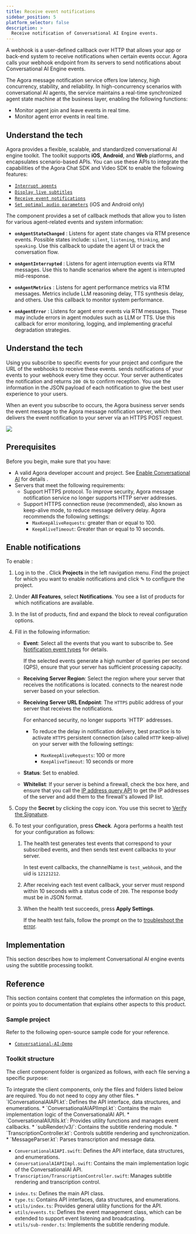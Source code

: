 ```yaml
---
title: Receive event notifications
sidebar_position: 5
platform_selector: false
description: >
  Receive notification of Conversational AI Engine events.
---
```



A webhook is a user-defined callback over HTTP that allows your app or back-end system to receive notifications when certain events occur. Agora calls your webhook endpoint from its servers to send notifications about Conversational AI Engine events.

The Agora message notification service offers low latency, high concurrency, stability, and reliability. In high-concurrency scenarios with conversational AI agents, the service maintains a real-time synchronized agent state machine at the business layer, enabling the following functions:

* Monitor agent join and leave events in real time.
* Monitor agent error events in real time.

## Understand the tech 

Agora provides a flexible, scalable, and standardized conversational AI engine toolkit. The toolkit supports **iOS**, **Android**, and **Web** platforms, and encapsulates scenario-based APIs. You can use these APIs to integrate the capabilities of the Agora Chat SDK and Video SDK to enable the following features:

* [`Interrupt agents`](/conversational-ai/develop/interrupt-agent)
* [`Display live subtitles`](/conversational-ai/develop/subtitles)
* [`Receive event notifications`](/conversational-ai/develop/event-notifications)
* [`Set optimal audio parameters`](/conversational-ai/best-practices/audio-setup) (iOS and Android only)

The component provides a set of callback methods that allow you to listen for various agent-related events and system information:

* **`onAgentStateChanged`** :
  Listens for agent state changes via RTM presence events. Possible states include: `silent`, `listening`, `thinking`, and `speaking`. Use this callback to update the agent UI or track the conversation flow.

* **`onAgentInterrupted`** :
  Listens for agent interruption events via RTM messages. Use this to handle scenarios where the agent is interrupted mid-response.

* **`onAgentMetrics`** :
  Listens for agent performance metrics via RTM messages. Metrics include LLM reasoning delay, TTS synthesis delay, and others. Use this callback to monitor system performance.

* **`onAgentError`** :
  Listens for agent error events via RTM messages. These may include errors in agent modules such as LLM or TTS. Use this callback for error monitoring, logging, and implementing graceful degradation strategies.

## Understand the tech

Using <Vg k="CONSOLE" /> you subscribe to specific events for your project and configure the URL of the webhooks to receive these events. <Vg k="COMPANY" /> sends notifications of your events to your webhook every time they occur. Your server authenticates the notification and returns `200 Ok` to confirm reception. You use the information in the JSON payload of each notification to give the best user experience to your users.

When an event you subscribe to occurs, the Agora business server sends the event message to the Agora message notification server, which then delivers the event notification to your server via an HTTPS POST request.

![](/images/conversational-ai/convo-ai-notifications.svg)


## Prerequisites

Before you begin, make sure that you have:

- A valid Agora developer account and <Vg k="CONSOLE" /> project. See [Enable Conversational AI](../get-started/manage-agora-account) for details .
- Servers that meet the following requirements:
    - Support HTTPS protocol. To improve security, Agora message notification service no longer supports HTTP server addresses.
    - Support HTTPS connection reuse (recommended), also known as keep-alive mode, to reduce message delivery delay. Agora recommends the following settings:
        - `MaxKeepAliveRequests`: greater than or equal to 100.
        - `KeepAliveTimeout`: Greater than or equal to 10 seconds.

## Enable notifications

To enable <Vg k="NCS_LONG" />:

1. Log in to the <Vg k="CONSOLE" />. Click **Projects** in the left navigation menu. Find the project for which you want to enable notifications and click ✎ to configure the project.

1. Under **All Features**, select **Notifications**. You see a list of <Vg k="COMPANY" /> products for which notifications are available.

1. In the list of products, find **<Vpd k="NAME" />** and expand the block to reveal configuration options.

1. Fill in the following information:

    * **Event**: Select all the events that you want to subscribe to. See [Notification event types](../develop/event-types) for details.

        If the selected events generate a high number of queries per second (QPS), ensure that your server has sufficient processing capacity.

    * **Receiving Server Region**: Select the region where your server that receives the notifications is located. <Vg k="COMPANY" /> connects to the nearest <Vg k="COMPANY" /> node server based on your selection.

    * **Receiving Server URL Endpoint**: The `HTTPS` public address of your server that receives the notifications. 

        <Admonition type="info">
        For enhanced security, <Vg k="NCS_LONG" /> no longer supports `HTTP` addresses.
        </Admonition>

        * To reduce the delay in notification delivery, best practice is to activate `HTTPS` persistent connection (also called `HTTP` keep-alive) on your server with the following settings:

            * `MaxKeepAliveRequests`: 100 or more
            * `KeepAliveTimeout`: 10 seconds or more
    
    * **Status**: Set to enabled.

    * **Whitelist**: If your server is behind a firewall, check the box here, and ensure that you call the [IP address query API](#ip-address-query-api) to get the IP addresses of the <Vg k="COMPANY" /> <Vg k="NCS_LONG" /> server and add them to the firewall's allowed IP list.

1. Copy the **Secret** by clicking the copy icon. You use this secret to [Verify the Signature​](#verify-the-signature).

1. To test your configuration, press **Check**. Agora performs a health test for your configuration as follows:

    1. The <Vg k="NCS_LONG" /> health test generates test events that correspond to your subscribed events, and then sends test event callbacks to your server. 
        
        In test event callbacks, the channelName is `test_webhook`, and the uid is `12121212`.

    1. After receiving each test event callback, your server must respond within 10 seconds with a status code of `200`. The response body must be in JSON format.

    1. When the <Vg k="NCS_LONG" /> health test succeeds, press **Apply Settings**. 

        If the <Vg k="NCS_LONG" /> health test fails, follow the prompt on the <Vg k="CONSOLE" /> to [troubleshoot the error](#troubleshoot-common-errors). 

## Implementation

This section describes how to implement Conversational AI engine events using the subtitle processing toolkit.

<Tabs groupId="platform">
<TabItem value="android" label="Android" default>
<AndroidImplementation />
</TabItem>

<TabItem value="swift" label="iOS/macOS" default>
<SwiftImplementation />
</TabItem>

<TabItem value="web" label="Web" default>
<WebImplementation />
</TabItem>
</Tabs>

## Reference 

This section contains content that completes the information on this page, or points you to documentation that explains other aspects to this product.

### Sample project

Refer to the following open-source sample code for your reference.

- [`Conversational-AI-Demo`](https://github.com/Shengwang-Community/Conversational-AI-Demo/)


### Toolkit structure 

The client component folder is organized as follows, with each file serving a specific purpose:

<Admonition type="info" info="info">
To integrate the client components, only the files and folders listed below are required. You do not need to copy any other files.
</Admonition>

<Tabs groupId="platform">
<TabItem value="android" label="Android" default>
* `IConversationalAIAPI.kt`: Defines the API interface, data structures, and enumerations.
* `ConversationalAIAPIImpl.kt`: Contains the main implementation logic of the ConversationalAI API.
* `ConversationalAIUtils.kt`: Provides utility functions and manages event callbacks.
* `subRender/v3/`: Contains the subtitle rendering module.
* `TranscriptionController.kt`: Controls subtitle rendering and synchronization.
* `MessageParser.kt`: Parses transcription and message data.

</TabItem>

<TabItem value="swift" label="iOS/macOS" default>

* `ConversationalAIAPI.swift`: Defines the API interface, data structures, and enumerations.
* `ConversationalAIAPIImpl.swift`: Contains the main implementation logic of the ConversationalAI API.
* `Transcription/TranscriptionController.swift`: Manages subtitle rendering and transcription control.

</TabItem>

<TabItem value="web" label="Web" default>

* `index.ts`: Defines the main API class.
* `type.ts`: Contains API interfaces, data structures, and enumerations.
* `utils/index.ts`: Provides general utility functions for the API.
* `utils/events.ts`: Defines the event management class, which can be extended to support event listening and broadcasting.
* `utils/sub-render.ts`: Implements the subtitle rendering module.

</TabItem>
</Tabs>



